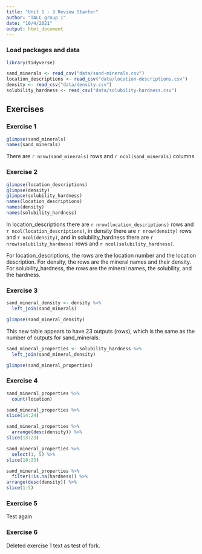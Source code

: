 ```yaml
---
title: "Unit 1 - 3 Review Starter"
author: "TALC group 1"   
date: "10/4/2021"
output: html_document 
---
```


### Load packages and data

```r
library(tidyverse) 
```

```r
sand_minerals <- read_csv("data/sand-minerals.csv")
location_descriptions <- read_csv("data/location-descriptions.csv")
density <- read_csv("data/density.csv")
solubility_hardness <- read_csv("data/solubility-hardness.csv")
```

## Exercises

### Exercise 1

```r

glimpse(sand_minerals)
names(sand_minerals)

```

There are `r nrow(sand_minerals)` rows and `r ncol(sand_minerals)` columns

### Exercise 2

```r

glimpse(location_descriptions) 
glimpse(density) 
glimpse(solubility_hardness) 
names(location_descriptions) 
names(density) 
names(solubility_hardness) 

```

In location_descriptions there are `r nrow(location_descriptions)` rows and `r ncol(location_descriptions)`, in density there are `r nrow(density)` rows and `r ncol(density)`, and in solubility_hardness there are `r nrow(solubility_hardness)` rows and `r ncol(solubility_hardness)`.

For location_descriptions, the rows are the location number and the location description. For density, the rows are the mineral names and their density. For solubility_hardness, the rows are the mineral names, the solubility, and the hardness.

### Exercise 3

```r
sand_mineral_density <- density %>%
  left_join(sand_minerals)

glimpse(sand_mineral_density)

```

This new table appears to have 23 outputs (rows), which is the same as the number of outputs for sand_minerals.

```r

sand_mineral_properties <- solubility_hardness %>%
  left_join(sand_mineral_density)

glimpse(sand_mineral_properties)
```


### Exercise 4

```r
sand_mineral_properties %>%
  count(location)

```

```r
sand_mineral_properties %>%
slice(14:24) 
```

```r
sand_mineral_properties %>%
  arrange(desc(density)) %>%
slice(13:23)

```

```r
sand_mineral_properties %>%
  select(1, 5) %>%
slice(18:23)
```

```r
sand_mineral_properties %>%
  filter(!is.na(hardness)) %>%
arrange(desc(density)) %>%
slice(1:5)

```
### Exercise 5

Test again

### Exercise 6

Deleted exercise 1 text as test of fork.
